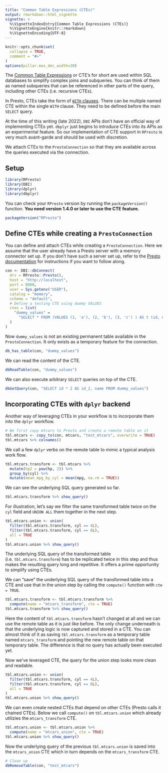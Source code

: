 ```yaml
---
title: "Common Table Expressions (CTEs)"
output: rmarkdown::html_vignette
vignette: >
  %\VignetteIndexEntry{Common Table Expressions (CTEs)}
  %\VignetteEngine{knitr::rmarkdown}
  %\VignetteEncoding{UTF-8}
---
```


```r
knitr::opts_chunk$set(
  collapse = TRUE,
  comment = "#>"
)
options(pillar.max_dec_width=20)
```

The [Common Table Expressions][1] or CTE’s for short are used within SQL
databases to simplify complex joins and subqueries. You can think of them as
named subqueries that can be referenced in other parts of the query, including
other CTEs (i.e. recursive CTEs).

In Presto, CTEs take the form of [`WITH` clauses][2]. There can be multiple
named CTE within the single `WITH` clause. They need to be defined before the
main `SELECT` query.

At the time of this writing (late 2022), `DBI` APIs don't have an official way
of implementing CTEs yet. `dbplyr` just begins to introduce CTEs into its APIs
as an experimental feature. So our implementation of CTE support in `RPresto` is
very much avant-garde and should be used with discretion.

We attach CTEs to the `PrestoConnection` so that they are available across the
queries executed via the connection.

## Setup

```r
library(RPresto)
library(DBI)
library(dplyr)
library(dbplyr)
```

You can check your `RPresto` version by running the `packageVersion()` function.
**You need version 1.4.0 or later to use the CTE feature.**

```r
packageVersion("RPresto")
```

## Define CTEs while creating a `PrestoConnection`

You can define and attach CTEs while creating a `PrestoConnection`. Here we
assume that the user already have a Presto server with a memory connector set
up. If you don't have such a server set up, refer to the
[Presto documentation][2] for instructions if you want to follow along.

```r
con <- DBI::dbConnect(
  drv = RPresto::Presto(),
  host = "http://localhost",
  port = 8080,
  user = Sys.getenv("USER"),
  catalog = "memory",
  schema = "default",
  # Define a testing CTE using dummy VALUES
  ctes = list(
    "dummy_values" =
      "SELECT * FROM (VALUES (1, 'a'), (2, 'b'), (3, 'c') ) AS t (id, name)"
  )
)
```

Now `dummy_values` is not an existing permanent table available in the
`PrestoConnection`. It only exists as a temporary feature for the connection.

```r
db_has_table(con, "dummy_values")
```

We can read the content of the CTE.

```r
dbReadTable(con, "dummy_values")
```

We can also execute arbitrary `SELECT` queries on top of the CTE.

```r
dbGetQuery(con, "SELECT id * 2 AS id_2, name FROM dummy_values")
```

## Incorporating CTEs with `dplyr` backend

Another way of leveraging CTEs in your workflow is to incorporate them into the
`dplyr` workflow.

```r
# We first copy mtcars to Presto and create a remote table on it
tbl.mtcars <- copy_to(con, mtcars, "test_mtcars", overwrite = TRUE)
tbl.mtcars %>% colnames()
```

We call a few `dplyr` verbs on the remote table to mimic a typical analysis
work flow.

```r
tbl.mtcars.transform <- tbl.mtcars %>%
  mutate(hp2 = pow(hp, 2)) %>%
  group_by(cyl) %>%
  mutate(mean_mpg_by_cyl = mean(mpg, na.rm = TRUE))
```

We can see the underlying SQL query generated so far.

```r
tbl.mtcars.transform %>% show_query()
```

For illustration, let's say we filter the same transformed table twice on the
`cyl` field and `UNION ALL` them together in the next step.

```r
tbl.mtcars.union <- union(
  filter(tbl.mtcars.transform, cyl == 4L),
  filter(tbl.mtcars.transform, cyl == 8L),
  all = TRUE
)
tbl.mtcars.union %>% show_query()
```

The underlying SQL query of the transformed table (i.e. `tbl.mtcars.transform`)
has to be replicated twice in this step and thus makes the resulting query long
and repetitive. It offers a prime opportunity to simplify using CTEs.

We can "save" the underlying SQL query of the transformed table into a CTE and
use that in the union step by calling the `compute()` function with
`cte = TRUE`.

```r
tbl.mtcars.transform <- tbl.mtcars.transform %>%
  compute(name = "mtcars_transform", cte = TRUE)
tbl.mtcars.transform %>% show_query()
```

Here the content of `tbl.mtcars.transform` hasn't changed at all and we can
use the remote table as it is just like before. The only change underneath is
that the underlying logic is now captured and stored in a CTE. You can almost
think of it as saving `tbl.mtcars.transform` as a temporary table named
`mtcars_transform` and pointing the new remote table on that temporary table.
The difference is that no query has actually been executed yet.

Now we've leveraged CTE, the query for the union step looks more clean and
readable.

```r
tbl.mtcars.union <- union(
  filter(tbl.mtcars.transform, cyl == 4L),
  filter(tbl.mtcars.transform, cyl == 8L),
  all = TRUE
)
tbl.mtcars.union %>% show_query()
```

We can even create nested CTEs that depend on other CTEs (Presto calls it
chained CTEs). Below we call `compute()` on `tbl.mtcars.union` which already
utilizies the `mtcars_transform` CTE.

```r
tbl.mtcars.union <- tbl.mtcars.union %>%
  compute(name = "mtcars_union", cte = TRUE)
tbl.mtcars.union %>% show_query()
```

Now the underlying query of the previous `tbl.mtcars.union` is saved into the
`mtcars_union` CTE which in turn depends on the `mtcars_transform` CTE.

```r
# Clean up
dbRemoveTable(con, "test_mtcars")
```

[1]: https://www.essentialsql.com/introduction-common-table-expressions-ctes/
[2]: https://prestodb.io/docs/current/sql/select.html#with-clause
